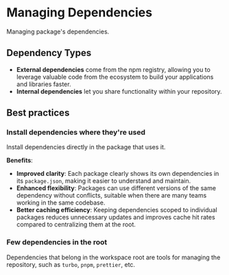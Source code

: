# Managing Dependencies

Managing package's dependencies.

## Dependency Types

- **External dependencies** come from the npm registry, allowing you to leverage valuable code from the ecosystem to build your applications and libraries faster.
- **Internal dependencies** let you share functionality within your repository.


## Best practices

### Install dependencies where they're used

Install dependencies directly in the package that uses it.

**Benefits**:
- **Improved clarity**: Each package clearly shows its own dependencies in its `package.json`, making it easier to understand and maintain.
- **Enhanced flexibility**: Packages can use different versions of the same dependency without conflicts, suitable when there are many teams working in the same codebase.
- **Better caching efficiency**: Keeping dependencies scoped to individual packages reduces unnecessary updates and improves cache hit rates compared to centralizing them at the root.


### Few dependencies in the root

Dependencies that belong in the workspace root are tools for managing the repository, such as `turbo`, `pnpm`, `prettier`, etc.